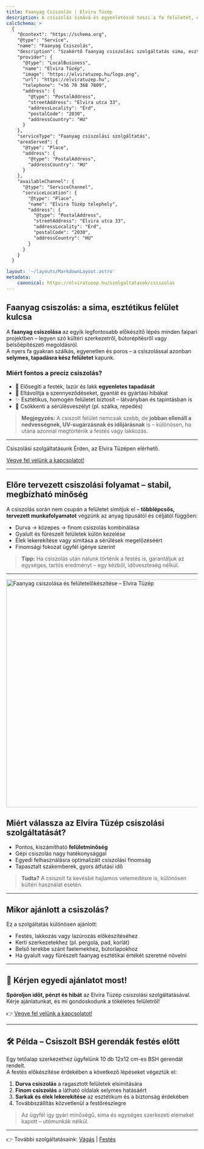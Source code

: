 ```yaml
---
title: Faanyag Csiszolás | Elvira Tüzép
description: A csiszolás simává és egyenletessé teszi a fa felületét, előkészítve azt a festéshez, lakkozáshoz vagy közvetlen felhasználáshoz. Ismerje meg csiszolási szolgáltatásunkat!
calcSchema: >
  {
    "@context": "https://schema.org",
    "@type": "Service",
    "name": "Faanyag Csiszolás",
    "description": "Szakértő faanyag csiszolási szolgáltatás sima, esztétikus és festésre alkalmas felületek kialakításához. A csiszolás történhet festés előkészítésére, élek lekerekítésére vagy a méretpontosság finomhangolására. Elérhető az Elvira Tüzépnél.",
    "provider": {
      "@type": "LocalBusiness",
      "name": "Elvira Tüzép",
      "image": "https://elviratuzep.hu/logo.png",
      "url": "https://elviratuzep.hu",
      "telephone": "+36 70 368 7809",
      "address": {
        "@type": "PostalAddress",
        "streetAddress": "Elvira utca 33",
        "addressLocality": "Érd",
        "postalCode": "2030",
        "addressCountry": "HU"
      }
    },
    "serviceType": "Faanyag csiszolási szolgáltatás",
    "areaServed": {
      "@type": "Place",
      "address": {
        "@type": "PostalAddress",
        "addressCountry": "HU"
      }
    },
    "availableChannel": {
      "@type": "ServiceChannel",
      "serviceLocation": {
        "@type": "Place",
        "name": "Elvira Tüzép telephely",
        "address": {
          "@type": "PostalAddress",
          "streetAddress": "Elvira utca 33",
          "addressLocality": "Érd",
          "postalCode": "2030",
          "addressCountry": "HU"
        }
      }
    }
  }

layout: '~/layouts/MarkdownLayout.astro'
metadata:
    canonical: https://elviratuzep.hu/szolgaltatasok/csiszolas
---
```


## Faanyag csiszolás: a sima, esztétikus felület kulcsa

A **faanyag csiszolása** az egyik legfontosabb előkészítő lépés minden faipari projektben – legyen szó kültéri szerkezetről, bútorépítésről vagy belsőépítészeti megoldásról.  
A nyers fa gyakran szálkás, egyenetlen és poros – a csiszolással azonban **selymes, tapadásra kész felületet** kapunk.

### Miért fontos a precíz csiszolás?

- 🎨 Elősegíti a festék, lazúr és lakk **egyenletes tapadását**  
- 🧽 Eltávolítja a szennyeződéseket, gyantát és gyártási hibákat  
- ✨ Esztétikus, homogén felületet biztosít – látványban és tapintásban is  
- 🧤 Csökkenti a sérülésveszélyt (pl. szálka, repedés)

> **Megjegyzés:** A csiszolt felület nemcsak szebb, de **jobban ellenáll a nedvességnek, UV-sugárzásnak és időjárásnak** is – különösen, ha utána azonnal megtörténik a festés vagy lakkozás.

---

Csiszolási szolgáltatásunk Érden, az Elvira Tüzépen elérhető.

[Vegye fel velünk a kapcsolatot!](/kapcsolat)

---

## Előre tervezett csiszolási folyamat – stabil, megbízható minőség

A csiszolás során nem csupán a felületet simítjuk el – **többlépcsős, tervezett munkafolyamatot** végzünk az anyag típusától és céljától függően:

- Durva → közepes → finom csiszolás kombinálása  
- Gyalult és fűrészelt felületek külön kezelése  
- Élek lekerekítése vagy simítása a sérülések megelőzéséért  
- Finomsági fokozat ügyfél igénye szerint

> **Tipp:** Ha csiszolás után nálunk történik a festés is, garantáljuk az egységes, tartós eredményt – egy kézből, időveszteség nélkül.

---

<img
  src="/blog/fa-csiszolas.jpg"
  alt="Faanyag csiszolása és felületelőkészítése – Elvira Tüzép"
  width="600"
  loading="lazy"
  decoding="async"
  class="rounded-lg shadow-md my-6 mx-auto"
/>

## Miért válassza az Elvira Tüzép csiszolási szolgáltatását?

- Pontos, kiszámítható **felületminőség**  
- Gépi csiszolás nagy hatékonysággal  
- Egyedi felhasználásra optimalizált csiszolási finomság  
- Tapasztalt szakemberek, gyors átfutási idő

> **Tudta?** A csiszolt fa kevésbé hajlamos vetemedésre is, különösen kültéri használat esetén.

---

## Mikor ajánlott a csiszolás?

Ez a szolgáltatás különösen ajánlott:

- Festés, lakkozás vagy lazúrozás előkészítéséhez  
- Kerti szerkezetekhez (pl. pergola, pad, korlát)  
- Belső terekbe szánt faelemekhez, bútorlapokhoz  
- Ha gyalult vagy fűrészelt faanyag esztétikai értékét szeretné növelni

---

## 📩 Kérjen egyedi ajánlatot most!

**Spóroljon időt, pénzt és hibát** az Elvira Tüzép csiszolási szolgáltatásával.  
Kérje ajánlatunkat, és mi gondoskodunk a tökéletes felületről!

👉 [Vegye fel velünk a kapcsolatot!](/kapcsolat)

---

## 🛠️ Példa – Csiszolt BSH gerendák festés előtt

Egy tetőalap szerkezethez ügyfelünk 10 db 12x12 cm-es BSH gerendát rendelt.  
A festés előkészítése érdekében a következő lépéseket végeztük el:

1. **Durva csiszolás** a ragasztott felületek elsimítására  
2. **Finom csiszolás** a látható oldalak selymes hatásáért  
3. **Sarkak és élek lekerekítése** az esztétikum és a biztonság érdekében  
4. Továbbszállítás közvetlenül a festőrészlegre

> Az ügyfél így gyári minőségű, sima és egységes szerkezeti elemeket kapott – utómunkák nélkül.

---

👉 További szolgáltatásaink: [Vágás](/szolgaltatasok/vagas) | [Festés](/szolgaltatasok/festes)
